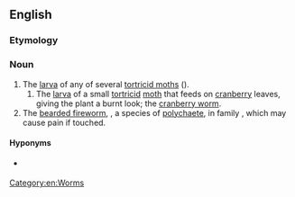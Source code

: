 ==English==
{{rfi}}
{{wikipedia|Tortricidae}}
{{wikipedia|Amphinomidae}}
{{wikispecies|Tortricidae}}
{{wikispecies|Chloeia flava}}
===Etymology===
{{compound|fire|worm|lang=en}}

===Noun===
{{en-noun}}

# The [[larva]] of any of several [[tortricid moth]]s ({{taxlink|Tortricidae|family|noshow=1}}).
## The [[larva]] of a small [[tortricid]] [[moth]] that feeds on [[cranberry]] leaves, giving the plant a burnt look; the [[cranberry worm]].
# The [[bearded fireworm]], {{taxlink|Chloeia flava|species|noshow=1}}, a species of [[polychaete]], in family ''{{taxlink|Amphinomidae|family|noshow=1}}'', which may cause pain if touched.

====Hyponyms====
* {{sense|family}} {{pedia|List of Tortricidae genera}}
[[Category:en:Worms]]